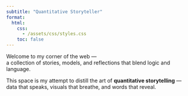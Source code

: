 ```yaml
---
subtitle: "Quantitative Storyteller"
format:
  html:
    css: 
      - /assets/css/styles.css
    toc: false
---
```

Welcome to my corner of the web —  
a collection of stories, models, and reflections that blend logic and language.

This space is my attempt to distill the art of **quantitative storytelling** —  
data that speaks, visuals that breathe, and words that reveal.


